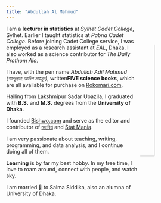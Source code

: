 ```yaml
---
title: "Abdullah Al Mahmud"
---
```


<img style="float: right; border-radius: 50%;" src="img/mahmud.jpg" width="30%"> 

I am a **lecturer in statistics** at *Sylhet Cadet College*, Sylhet. Earlier I taught statistics at *Pabna Cadet College*. Before joining Cadet College service, I was employed as a research assistant at *EAL*, Dhaka. I also worked as a science contributor for *The Daily Prothom Alo*. 

I have, with the pen name *Abdullah Adil Mahmud (আব্দুল্যাহ আদিল মাহমুদ)*, written**FIVE science books**, which are all available for purchase on [Rokomari.com](https://www.rokomari.com/book/author/47631).

Hailing from Lakshmipur Sadar Upazila, I graduated with **B.S.** and **M.S.** degrees from the **University of Dhaka**.

I founded [Bishwo.com](https://www.bishwo.com) and serve as the editor and contributor of [মহাবিশ্ব](https://sky.bishwo.com) and [Stat Mania](https://www.statmania.info).

I am very passionate about teaching, writing, programming, and data analysis, and I continue doing all of them.

**Learning** is by far my best hobby. In my free time, I love to roam around, connect with people, and watch sky.

I am married 💓 to Salma Siddika, also an alumna of University of Dhaka.